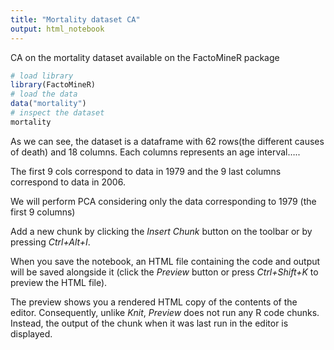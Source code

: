 ```yaml
---
title: "Mortality dataset CA"
output: html_notebook
---
```


CA on the mortality dataset available on the FactoMineR package

```r
# load library
library(FactoMineR)
# load the data
data("mortality")
# inspect the dataset
mortality
```
As we can see, the dataset is a dataframe with 62 rows(the different causes of death) and 18 columns. Each columns represents an age interval.....

The first 9 cols correspond to data in 1979 and the 9 last columns correspond to data in 2006.

We will perform PCA considering only the data corresponding to 1979 (the first 9 columns)



Add a new chunk by clicking the *Insert Chunk* button on the toolbar or by pressing *Ctrl+Alt+I*.

When you save the notebook, an HTML file containing the code and output will be saved alongside it (click the *Preview* button or press *Ctrl+Shift+K* to preview the HTML file).

The preview shows you a rendered HTML copy of the contents of the editor. Consequently, unlike *Knit*, *Preview* does not run any R code chunks. Instead, the output of the chunk when it was last run in the editor is displayed.
